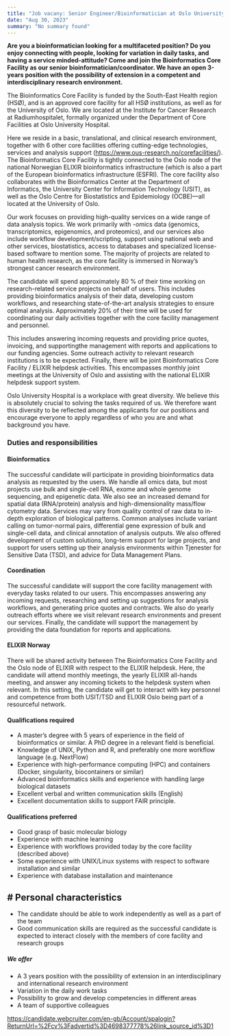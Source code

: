 ```yaml
---
title: "Job vacany: Senior Engineer/Bioinformatician at Oslo University Hospital"
date: "Aug 30, 2023"
summary: "No summary found"
---
```


**Are you a bioinformatician looking for a multifaceted position? Do you enjoy connecting with people, looking for variation in daily tasks, and having a service minded-attitude? Come and join the Bioinformatics Core Facility as our senior bioinformatician/coordinator. We have an open 3-years position with the possibility of extension in a competent and interdisciplinary research environment.**

The Bioinformatics Core Facility is funded by the South-East Health region (HSØ), and is an approved core facility for all HSØ institutions, as well as for the University of Oslo. We are located at the Institute for Cancer Research at Radiumhospitalet, formally organized under the Department of Core Facilities at Oslo University Hospital.

Here we reside in a basic, translational, and clinical research environment, together with 6 other core facilities offering cutting-edge technologies, services and analysis support (https://www.ous-research.no/corefacilities/). The Bioinformatics Core Facility is tightly connected to the Oslo node of the national Norwegian ELIXIR bioinformatics infrastructure (which is also a part of the European bioinformatics infrastructure (ESFRI). The core facility also collaborates with the Bioinformatics Center at the Department of Informatics, the University Center for Information Technology (USIT), as well as the Oslo Centre for Biostatistics and Epidemiology (OCBE)—all located at the University of Oslo.

Our work focuses on providing high-quality services on a wide range of data analysis topics. We work primarily with -omics data (genomics, transcriptomics, epigenomics, and proteomics), and our services also include workflow development/scripting, support using national web and other services, biostatistics, access to databases and specialized license-based software to mention some. The majority of projects are related to human health research, as the core facility is immersed in Norway’s strongest cancer research environment.

The candidate will spend approximately 80 % of their time working on research-related service projects on behalf of users. This includes providing bioinformatics analysis of their data, developing custom workflows, and researching state-of-the-art analysis strategies to ensure optimal analysis. Approximately 20% of their time will be used for coordinating our daily activities together with the core facility management and personnel.

This includes answering incoming requests and providing price quotes, invoicing, and supportingthe management with reports and applications to our funding agencies. Some outreach activity to relevant research institutions is to be expected. Finally, there will be joint Bioinformatics Core Facility / ELIXIR helpdesk activities. This encompasses monthly joint meetings at the University of Oslo and assisting with the national ELIXIR helpdesk support system.

Oslo University Hospital is a workplace with great diversity. We believe this is absolutely crucial to solving the tasks required of us. We therefore want this diversity to be reflected among the applicants for our positions and encourage everyone to apply regardless of who you are and what background you have.

### Duties and responsibilities

#### Bioinformatics

The successful candidate will participate in providing bioinformatics data analysis as requested by the users. We handle all omics data, but most projects use bulk and single-cell RNA, exome and whole genome sequencing, and epigenetic data. We also see an increased demand for spatial data (RNA/protein) analysis and high-dimensionality mass/flow cytometry data. Services may vary from quality control of raw data to in-depth exploration of biological patterns. Common analyses include variant calling on tumor-normal pairs, differential gene expression of bulk and single-cell data, and clinical annotation of analysis outputs. We also offered development of custom solutions, long-term support for large projects, and support for users setting up their analysis environments within Tjenester for Sensitive Data (TSD), and advice for Data Management Plans.

#### Coordination

The successful candidate will support the core facility management with everyday tasks related to our users. This encompasses answering any incoming requests, researching and setting up suggestions for analysis workflows, and generating price quotes and contracts. We also do yearly outreach efforts where we visit relevant research environments and present our services. Finally, the candidate will support the management by providing the data foundation for reports and applications.


#### ELIXIR Norway

There will be shared activity between The Bioinformatics Core Facility and the Oslo node of ELIXIR with respect to the ELIXIR helpdesk. Here, the candidate will attend monthly meetings, the yearly ELIXIR all-hands meeting, and answer any incoming tickets to the helpdesk system when relevant. In this setting, the candidate will get to interact with key personnel and competence from both USIT/TSD and ELIXIR Oslo being part of a resourceful network.

#### Qualifications required

- A master’s degree with 5 years of experience in the field of bioinformatics or similar. A PhD degree in a relevant field is beneficial.
- Knowledge of UNIX, Python and R, and preferably one more workflow language (e.g. NextFlow)
- Experience with high-performance computing (HPC) and containers (Docker, singularity, biocontainers or similar)
- Advanced bioinformatics skills and experience with handling large biological datasets
- Excellent verbal and written communication skills (English)
- Excellent documentation skills to support FAIR principle.

#### Qualifications preferred

- Good grasp of basic molecular biology
- Experience with machine learning
- Experience with workflows provided today by the core facility (described above)
- Some experience with UNIX/Linux systems with respect to software installation and similar
- Experience with database installation and maintenance

## # Personal characteristics

- The candidate should be able to work independently as well as a part of the team
- Good communication skills are required as the successful candidate is expected to interact closely with the members of core facility and research groups

##### We offer

- A 3 years position with the possibility of extension in an interdisciplinary and international research environment
- Variation in the daily work tasks
- Possibility to grow and develop competencies in different areas
- A team of supportive colleagues

https://candidate.webcruiter.com/en-gb/Account/spalogin?ReturnUrl=%2Fcv%3Fadvertid%3D4698377778%26link_source_id%3D1